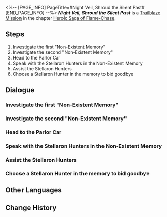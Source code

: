 <%-- [PAGE_INFO]
PageTitle=#Night Veil, Shroud the Silent Past#
[END_PAGE_INFO] --%>
{{Stub|Dialogue.}}
{{Mission Infobox
|id            = 1040107
|title         = 
|image         = <!--Mission Night Veil, Shroud the Silent Past.png-->
|type          = Trailblaze
|event_name    = 
|chapter       = Heroic Saga of Flame-Chase
|requirements  = {{subst:void|<!--Unknown: {"Type":"Manual"}-->}}
|summary       = <!--official mission summary from Fate's Atlas-->
|characters    = (Trailblazer)?; Kafka; Mem; Oronyx; Trailblazer
|startLocation = [[Astral Express]] - [[Memorealm Express]]
|world         = Astral Express
|area          = Memorealm Express
|prev          = 
|next          = Kremnos, Cleanse Thy Rusted Blood (I)
|rewards       = Trailblaze EXP*1,000; Stellar Jade*130; Traveler's Guide*8; Refined Aether*8; Victory In a Blink*1 { text = Victory In a Blink }; Celestial Ambrosia*200; Credit*100,000
}}
'''''Night Veil, Shroud the Silent Past''''' is a [[Trailblaze Mission]] in the chapter [[Heroic Saga of Flame-Chase]].

==Steps==
# Investigate the first "Non-Existent Memory"
# Investigate the second "Non-Existent Memory"
# Head to the Parlor Car
# Speak with the Stellaron Hunters in the Non-Existent Memory
# Assist the Stellaron Hunters
# Choose a Stellaron Hunter in the memory to bid goodbye

<!--
==Gameplay Notes==

--><!--
==Trial Character==

-->
==Dialogue==
{{Stub Dialogue}}
===Investigate the first "Non-Existent Memory"{{subst:void|<!--104010701-->}}===
{{Mission Description|type=trailblaze|location=Memorealm Express|According to (Trailblazer), Oronyx showed {{MC|f=her|m=him}} the Stellaron Hunters... It was a memory that should not exist, yet it seems so vivid and realistic.}}
{{Dialogue Start}}
:{{tx}}
{{Dialogue End}}

===Investigate the second "Non-Existent Memory"{{subst:void|<!--104010703-->}}===
{{Dialogue Start}}
:{{tx}}
{{Dialogue End}}

===Head to the Parlor Car{{subst:void|<!--104010713-->}}===
{{Dialogue Start}}
:{{tx}}
{{Dialogue End}}

===Speak with the Stellaron Hunters in the Non-Existent Memory{{subst:void|<!--104010704-->}}===
{{Dialogue Start}}
:{{tx}}
{{Dialogue End}}

===Assist the Stellaron Hunters{{subst:void|<!--104010709-->}}===
{{Dialogue Start}}
:{{tx}}
{{Mission Description|type=trailblaze|location=Memorealm Express|update|In this nonexistent memory, (Trailblazer) actually received a glance from Fuli, the Aeon of Remembrance. A marvelous creature appeared next to {{MC|f=her|m=him}}, perhaps a gift from Oronyx. (Trailblazer) seems a little... despondent, but thankfully {{MC|f=she|m=he}} quickly regained composure.}}
{{Dialogue End}}

===Choose a Stellaron Hunter in the memory to bid goodbye{{subst:void|<!--104010712-->}}===
{{Dialogue Start}}
:{{tx}}
{{Dialogue End}}

==Other Languages==
{{Other Languages
|en   = Night Veil, Shroud the Silent Past
|zhs  = 夜帷啊，轻遮那静默过往
|zht  = 夜帷啊，輕遮那靜默過往
|ja   = 夜の帷よ、静かな過去を遮れ
|ko   = 밤의 장막이여, 침묵의 과거를 가려라
|es   = Velo de la noche, envuelve el silencioso pasado
|fr   = Voile de la nuit, cache le passé endormi
|ru   = О занавес ночи, скрой безмолвное прошлое
|th   = ม่านราตรีเอ๋ย จงปกคลุมอดีตแสนสงัด
|vi   = Màn Đêm, Nhẹ Nhàng Che Đi Quá Khứ Tĩnh Lặng
|de   = Vorhang der Nacht, verschleiere die stille Vergangenheit
|id   = Tirai Malam, Menyelubungi Masa Lalu yang Sunyi
|pt   = Véu Noturno, Encubra o Passado Silencioso
}}

==Change History==
{{Change History|3.0}}
